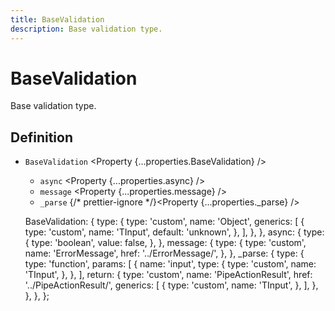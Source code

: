 ```yaml
---
title: BaseValidation
description: Base validation type.
---
```



# BaseValidation

Base validation type.

## Definition

- `BaseValidation` <Property {...properties.BaseValidation} />
  - `async` <Property {...properties.async} />
  - `message` <Property {...properties.message} />
  - `_parse` {/* prettier-ignore */}<Property {...properties._parse} />

  BaseValidation: {
    type: {
      type: 'custom',
      name: 'Object',
      generics: [
        {
          type: 'custom',
          name: 'TInput',
          default: 'unknown',
        },
      ],
    },
  },
  async: {
    type: {
      type: 'boolean',
      value: false,
    },
  },
  message: {
    type: {
      type: 'custom',
      name: 'ErrorMessage',
      href: '../ErrorMessage/',
    },
  },
  _parse: {
    type: {
      type: 'function',
      params: [
        {
          name: 'input',
          type: {
            type: 'custom',
            name: 'TInput',
          },
        },
      ],
      return: {
        type: 'custom',
        name: 'PipeActionResult',
        href: '../PipeActionResult/',
        generics: [
          {
            type: 'custom',
            name: 'TInput',
          },
        ],
      },
    },
  },
};
